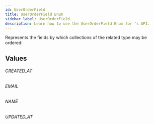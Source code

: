 ```yaml
---
id: UserOrderField
title: UserOrderField Enum
sidebar_label: UserOrderField
description: Learn how to use the UserOrderField Enum for 's API.
---
```


Represents the fields by which collections of the related type may be ordered.

## Values

###### CREATED_AT

###### EMAIL

###### NAME

###### UPDATED_AT

